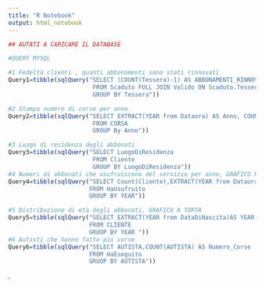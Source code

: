 ```yaml
---
title: "R Notebook"
output: html_notebook
---
```




```r
## AUTATI A CARICARE IL DATABASE


```



```r

#QUERY MYSQL

#1 Fedeltà clienti , quanti abbonamenti sono stati rinnovati
Query1=tibble(sqlQuery("SELECT (COUNT(Tessera)-1) AS ABBONAMENTI_RINNOVATI
                        FROM Scaduto FULL JOIN Valido ON Scaduto.Tessera = Valido.Tessera 
                        GROUP BY Tessera"))

#2 Stampa numero di corse per anno
Query2=tibble(sqlQuery("SELECT EXTRACT(YEAR from Dataora) AS Anno, COUNT(*)
                        FROM CORSA
                        GROUP By Anno"))

#3 Luogo di residenza degli abbonati
Query3=tibble(sqlQuery("SELECT LuogoDiResidenza 
                        FROM Cliente
                        GROUP BY LuogoDiResidenza"))
#4 Numeri di abbonati che usufruiscono del servizio per anno, GRAFICO PUNTO LINEA
Query4=tibble(sqlQuery("SELECT Count(Cliente),EXTRACT(YEAR from Dataora) AS YEAR
                       FROM HaUsufruito
                       GROUP BY YEAR"))

#5 Distribuzione di età degli abbonati, GRAFICO A TORTA
Query5=tibble(sqlQuery("SELECT EXTRACT(YEAR from DataDiNascita)AS YEAR
                       FROM CLIENTE
                       GRUOP BY YEAR "))
#6 Autisti che hanno fatto più corse 
Query6=tibble(sqlQuery("SELECT AUTISTA,COUNT(AUTISTA) AS Numero_Corse
                       FROM HaEseguito
                       GRUOP BY AUTISTA"))

```
.
